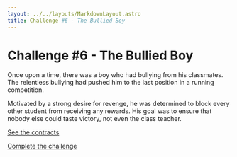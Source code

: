 ```yaml
---
layout: ../../layouts/MarkdownLayout.astro
title: Challenge #6 - The Bullied Boy
---
```


# Challenge #6 - The Bullied Boy

Once upon a time, there was a boy who had bullying from his classmates. The relentless bullying had pushed him to the last position in a running competition.

Motivated by a strong desire for revenge, he was determined to block every other student from receiving any rewards. 
His goal was to ensure that nobody else could taste victory, not even the class teacher.

[See the contracts](https://github.com/valixconsulting/ctf-playground-draft/tree/main/contracts/bullied-boy)

[Complete the challenge](https://github.com/valixconsulting/ctf-playground-draft/tree/main/test/bullied-boy/bullied-boy.challenge.ts)
